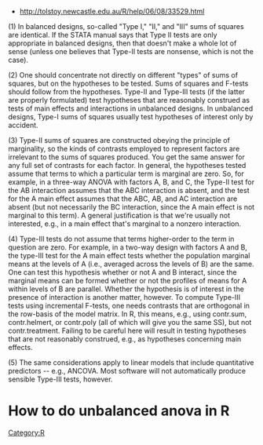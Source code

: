* http://tolstoy.newcastle.edu.au/R/help/06/08/33529.html

(1) In balanced designs, so-called "Type I," "II," and "III" sums of squares are identical. If the STATA manual says that Type II tests are only appropriate in balanced designs, then that doesn't make a whole lot of sense (unless one believes that Type-II tests are nonsense, which is not the case).

(2) One should concentrate not directly on different "types" of sums of squares, but on the hypotheses to be tested. Sums of squares and F-tests should follow from the hypotheses. Type-II and Type-III tests (if the latter are properly formulated) test hypotheses that are reasonably construed as tests of main effects and interactions in unbalanced designs. In unbalanced designs, Type-I sums of squares usually test hypotheses of interest only by accident.

(3) Type-II sums of squares are constructed obeying the principle of marginality, so the kinds of contrasts employed to represent factors are irrelevant to the sums of squares produced. You get the same answer for any full set of contrasts for each factor. In general, the hypotheses tested assume that terms to which a particular term is marginal are zero. So, for example, in a three-way ANOVA with factors A, B, and C, the Type-II test for the AB interaction assumes that the ABC interaction is absent, and the test for the A main effect assumes that the ABC, AB, and AC interaction are absent (but not necessarily the BC interaction, since the A main effect is not marginal to this term). A general justification is that we're usually not interested, e.g., in a main effect that's marginal to a nonzero interaction.

(4) Type-III tests do not assume that terms higher-order to the term in question are zero. For example, in a two-way design with factors A and B, the type-III test for the A main effect tests whether the population marginal means at the levels of A (i.e., averaged across the levels of B) are the same. One can test this hypothesis whether or not A and B interact, since the marginal means can be formed whether or not the profiles of means for A within levels of B are parallel. Whether the hypothesis is of interest in the presence of interaction is another matter, however. To compute Type-III tests using incremental F-tests, one needs contrasts that are orthogonal in the row-basis of the model matrix. In R, this means, e.g., using contr.sum, contr.helmert, or contr.poly (all of which will give you the same SS), but not contr.treatment. Failing to be careful here will result in testing hypotheses that are not reasonably construed, e.g., as hypotheses concerning main effects.

(5) The same considerations apply to linear models that include quantitative predictors -- e.g., ANCOVA. Most software will not automatically produce sensible Type-III tests, however.


= How to do unbalanced anova in R =
{{{class="brush: R"
library(car,lib.loc="~/Library/R/")
mod <- lm(value~factor1*factor2, contrasts=list(factor1=contr.sum, factor2=contr.sum))
anova.result <- Anova(mod,type="III")
}}}

[[Category:R]]

